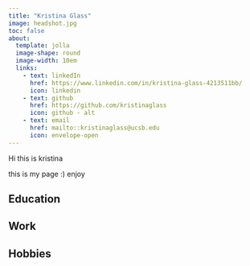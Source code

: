```yaml
---
title: "Kristina Glass"
image: headshot.jpg
toc: false
about:
  template: jolla
  image-shape: round
  image-width: 10em
  links: 
    - text: linkedIn
      href: https://www.linkedin.com/in/kristina-glass-4213511bb/
      icon: linkedin
    - text: github
      href: https://github.com/kristinaglass
      icon: github - alt
    - text: email
      href: mailto::kristinaglass@ucsb.edu
      icon: envelope-open
---
```


Hi this is kristina

this is my page :) enjoy

## Education

## Work

## Hobbies
